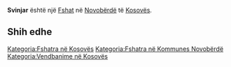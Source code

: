 {{Fshat në Kosovës
 | Emri                = Svinjar
| sqi_D_name = Svinjar
| sqi_D_FULL_NAME_RO = Svinjar
| sqi_D_FULL_NAME_ND_RO = Svinjar
| sqi_D_SORT_NAME_RG = SVINJAR
| sqi_D_FULL_NAME_RG = Svinjar
| sqi_D_FULL_NAME_ND_RG = Svinjar
| sqi_V_name = Svinjarë
| sqi_V_FULL_NAME_RO = Svinjarë Frashër
| sqi_V_FULL_NAME_ND_RO = Svinjare Frasher
| sqi_V_SORT_NAME_RG = SVINJARE FRASHER
| sqi_V_FULL_NAME_RG = Svinjarë Frashër
| sqi_V_FULL_NAME_ND_RG = Svinjare Frasher
| srp_N_name = Svinjare
| srp_N_FULL_NAME_RO = Svinjare
| srp_N_FULL_NAME_ND_RO = Svinjare
| srp_N_SORT_NAME_RG = SVINJARE
| srp_N_FULL_NAME_RG = Svinjare
| srp_N_FULL_NAME_ND_RG = Svinjare
| srp_NS_name = Свињаре
| srp_NS_FULL_NAME_RO = Свињаре
| srp_NS_FULL_NAME_ND_RO = Свињаре
| srp_NS_SORT_NAME_RG = СВИЊАРЕ
| srp_NS_FULL_NAME_RG = Свињаре
| srp_NS_FULL_NAME_ND_RG = Свињаре

 | Emri (Rasa dhanore) = 
 | Figura              = 
 | Shteti              = Kosovo
 | Komuna              = Novobërdë
 | Kodi postar         = 
 | Sipërfaqja          = 

 | Popullsia           = 

 | Regj. i popullsisë  = 
 | Dend. e popullsisë  = 
 | Faqja zyrtare       = 
 <!--- Koordinatat ----> 
 | Gjerësia            = 42.851111
 | Gjatësia            = 20.889722
 | Lartësia            = 
}}
'''Svinjar''' është një [[Fshat]] në [[Novobërdë]] të [[Kosovës]].

<!-- == Gjeografia == -->
<!-- == Historia == -->
<!-- == Demografia == -->
== Shih edhe ==
{{Komuna Novobërdë}}
{{Kosovo-Administrata-Cung}}

[[Kategoria:Fshatra në Kosovës]]
[[Kategoria:Fshatra në Kommunes Novobërdë]]
[[Kategoria:Vendbanime në Kosovës]]